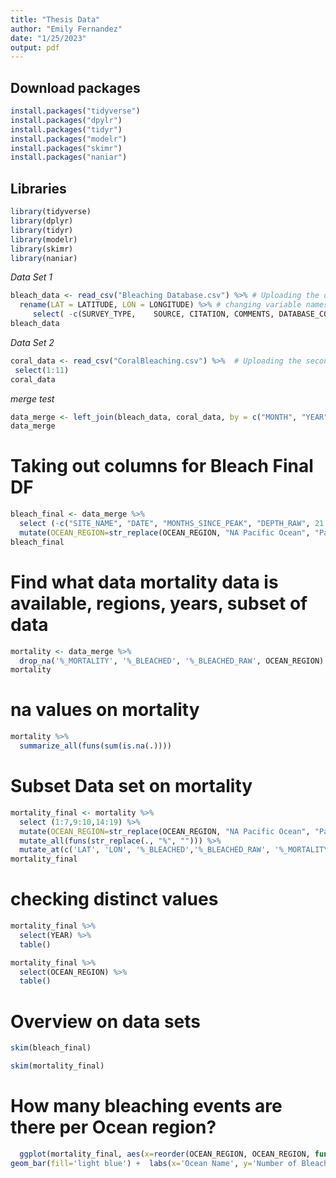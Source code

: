 ---
title: "Thesis Data"
author: "Emily Fernandez"
date: "1/25/2023"
output: pdf
---

## Download packages
```{r}
install.packages("tidyverse")
install.packages("dpylr")
install.packages("tidyr")
install.packages("modelr")
install.packages("skimr")
install.packages("naniar")
```


## Libraries
```{r, message = FALSE}
library(tidyverse)
library(dplyr)
library(tidyr)
library(modelr) 
library(skimr)
library(naniar)
```


_Data Set 1_
```{r}
bleach_data <- read_csv("Bleaching Database.csv") %>% # Uploading the data set into R
  rename(LAT = LATITUDE, LON = LONGITUDE) %>% # changing variable names to match other data set
     select( -c(SURVEY_TYPE,	SOURCE, CITATION, COMMENTS, DATABASE_CODE, QC_CODE))
bleach_data
```


_Data Set 2_
```{r}
coral_data <- read_csv("CoralBleaching.csv") %>%  # Uploading the second data set into R
 select(1:11)
coral_data
```


_merge test_
```{r}
data_merge <- left_join(bleach_data, coral_data, by = c("MONTH", "YEAR", "LAT", "LON", "COUNTRY", "LOCATION", "SEVERITY_CODE")) # Doing a left join to combine the two data sets
data_merge
```


# Taking out columns for Bleach Final DF
```{r}
bleach_final <- data_merge %>% 
  select (-c("SITE_NAME", "DATE", "MONTHS_SINCE_PEAK", "DEPTH_RAW", 21:23, 27:30, '%_MORTALITY', 	'%_MORTALITY_RAW', OTHER_DRIVERS)) %>% 
  mutate(OCEAN_REGION=str_replace(OCEAN_REGION, "NA Pacific Ocean", "Pacific Ocean")) 
bleach_final
```


# Find what data mortality data is available, regions, years, subset of data 
```{r}
mortality <- data_merge %>% 
  drop_na('%_MORTALITY', '%_BLEACHED', '%_BLEACHED_RAW', OCEAN_REGION) 
mortality
```


# na values on mortality
```{r}
mortality %>% 
  summarize_all(funs(sum(is.na(.))))
```


# Subset Data set on mortality


```{r}
mortality_final <- mortality %>% 
  select (1:7,9:10,14:19) %>% 
  mutate(OCEAN_REGION=str_replace(OCEAN_REGION, "NA Pacific Ocean", "Pacific Ocean")) %>% 
  mutate_all(funs(str_replace(., "%", ""))) %>% 
  mutate_at(c('LAT', 'LON', '%_BLEACHED','%_BLEACHED_RAW', '%_MORTALITY', '%_MORTALITY_RAW'),as.numeric)
mortality_final
```

# checking distinct values
```{r}
mortality_final %>% 
  select(YEAR) %>% 
  table()
```

```{r}
mortality_final %>% 
  select(OCEAN_REGION) %>% 
  table()
```
# Overview on data sets
```{r}
skim(bleach_final) 
```

```{r}
skim(mortality_final)
```

# How many bleaching events are there per Ocean region?
```{r}
  ggplot(mortality_final, aes(x=reorder(OCEAN_REGION, OCEAN_REGION, function(x)-length(x)))) +
geom_bar(fill='light blue') +  labs(x='Ocean Name', y='Number of Bleaching Events', title= 'Number of Bleaching events per Ocean Region')
```




